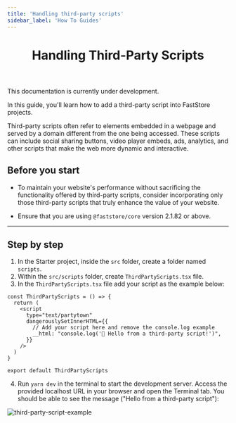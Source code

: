 ```yaml
---
title: 'Handling third-party scripts'
sidebar_label: 'How To Guides'
---
```



<header>

# Handling Third-Party Scripts

</header>

<Callout type="warning" emoji="⚠️">
  This documentation is currently under development.
</Callout>

In this guide, you'll learn how to add a third-party script into FastStore projects.

Third-party scripts often refer to elements embedded in a webpage and served by a domain different from the one being accessed. These scripts can include social sharing buttons, video player embeds, ads, analytics, and other scripts that make the web more dynamic and interactive.

## Before you start

- To maintain your website's performance without sacrificing the functionality offered by third-party scripts, consider incorporating only those third-party scripts that truly enhance the value of your website.

- Ensure that you are using `@faststore/core` version 2.1.82 or above.

---

## Step by step

1. In the Starter project, inside the `src` folder, create a folder named `scripts`.
2. Within the `src/scripts` folder, create `ThirdPartyScripts.tsx` file.
3. In the `ThirdPartyScripts.tsx` file add your script as the example below:

```tsx filename="src/scripts/ThirdPartyScripts.tsx" {7} copy
const ThirdPartyScripts = () => {
  return (
    <script
      type="text/partytown"
      dangerouslySetInnerHTML={{
        // Add your script here and remove the console.log example
        __html: "console.log('🚀 Hello from a third-party script!')",
      }}
    />
  )
}

export default ThirdPartyScripts
```

4. Run `yarn dev` in the terminal to start the development server. Access the provided localhost URL in your browser and open the Terminal tab. You should be able to see the message ("Hello from a third-party script"):

![third-party-script-example](https://github-production-user-asset-6210df.s3.amazonaws.com/3356699/273743662-1b7df1fa-7400-4c51-bb97-e918adfa982b.png)
